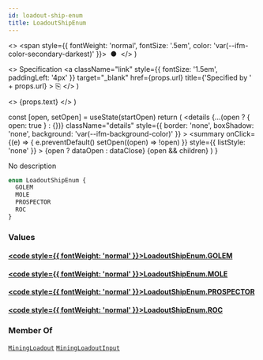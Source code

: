 ```yaml
---
id: loadout-ship-enum
title: LoadoutShipEnum
---
```


  <>
    <span style={{ fontWeight: 'normal', fontSize: '.5em', color: 'var(--ifm-color-secondary-darkest)' }}>
      &nbsp;●&nbsp;
    </span>
  </>
)

  <>
    Specification
    <a
      className="link"
      style={{ fontSize: '1.5em', paddingLeft: '4px' }}
      target="_blank"
      href={props.url}
      title={'Specified by ' + props.url}
    >
      ⎘
    </a>
  </>
)

  <>
    <span className={props.class}>{props.text}</span>
  </>
)


  const [open, setOpen] = useState(startOpen)
  return (
    <details
      {...(open ? { open: true } : {})}
      className="details"
      style={{ border: 'none', boxShadow: 'none', background: 'var(--ifm-background-color)' }}
    >
      <summary
        onClick={(e) => {
          e.preventDefault()
          setOpen((open) => !open)
        }}
        style={{ listStyle: 'none' }}
      >
        {open ? dataOpen : dataClose}
      </summary>
      {open && children}
    </details>
  )
}

No description

```graphql
enum LoadoutShipEnum {
  GOLEM
  MOLE
  PROSPECTOR
  ROC
}
```

### Values

#### [<code style={{ fontWeight: 'normal' }}>LoadoutShipEnum.<b>GOLEM</b></code>](#)

#### [<code style={{ fontWeight: 'normal' }}>LoadoutShipEnum.<b>MOLE</b></code>](#)

#### [<code style={{ fontWeight: 'normal' }}>LoadoutShipEnum.<b>PROSPECTOR</b></code>](#)

#### [<code style={{ fontWeight: 'normal' }}>LoadoutShipEnum.<b>ROC</b></code>](#)

### Member Of

[`MiningLoadout`](/api/types/objects/mining-loadout.mdx) <Badge class="badge badge--secondary badge--relation" text="object"/><Bullet />[`MiningLoadoutInput`](/api/types/inputs/mining-loadout-input.mdx) <Badge class="badge badge--secondary badge--relation" text="input"/>
